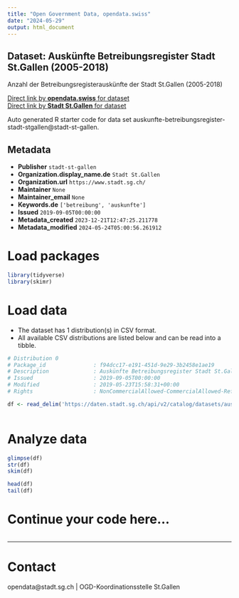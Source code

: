 ```yaml
---
title: "Open Government Data, opendata.swiss"
date: "2024-05-29"
output: html_document
---
```


## Dataset: Auskünfte Betreibungsregister Stadt St.Gallen (2005-2018)

Anzahl der Betreibungsregisterauskünfte der Stadt St.Gallen (2005-2018)

[Direct link by **opendata.swiss** for dataset](https://opendata.swiss/de/dataset/auskunfte-betreibungsregister-stadt-st-gallen-2005-2018)<br>
[Direct link by **Stadt St.Gallen** for dataset](https://daten.stadt.sg.ch/explore/dataset/auskunfte-betreibungsregister-stadt-stgallen/)

Auto generated R starter code for data set auskunfte-betreibungsregister-stadt-stgallen@stadt-st-gallen.

## Metadata

- **Publisher** `stadt-st-gallen`
- **Organization.display_name.de** `Stadt St.Gallen`
- **Organization.url** `https://www.stadt.sg.ch/`
- **Maintainer** `None`
- **Maintainer_email** `None`
- **Keywords.de** `['betreibung', 'auskunfte']`
- **Issued** `2019-09-05T00:00:00`
- **Metadata_created** `2023-12-21T12:47:25.211778`
- **Metadata_modified** `2024-05-24T05:00:56.261912`


# Load packages

```r

library(tidyverse)
library(skimr)

```

# Load data

-   The dataset has 1 distribution(s) in CSV format.
-   All available CSV distributions are listed below and can be read into a tibble.

```r

# Distribution 0
# Package_id               : f94dcc17-e191-451d-9e29-3b2458e1ae19
# Description              : Auskünfte Betreibungsregister Stadt St.Gallen (2005-2018) (csv)
# Issued                   : 2019-09-05T00:00:00
# Modified                 : 2019-05-23T15:58:31+00:00
# Rights                   : NonCommercialAllowed-CommercialAllowed-ReferenceRequired

df <- read_delim('https://daten.stadt.sg.ch/api/v2/catalog/datasets/auskunfte-betreibungsregister-stadt-stgallen/exports/csv')



```

# Analyze data

```r

glimpse(df)
str(df)
skim(df)

head(df)
tail(df)

```

# Continue your code here...

```r

```

------------------------------------------------------------------------

# Contact

opendata@stadt.sg.ch | OGD-Koordinationsstelle St.Gallen
